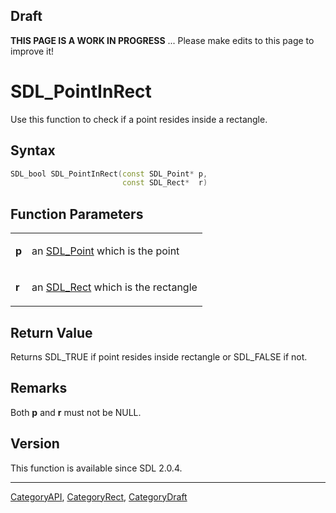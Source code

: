 == Draft ==

'''THIS PAGE IS A WORK IN PROGRESS''' ... Please make edits to this page to improve it!


<!-- #*^*^*^*^*See https://wiki.libsdl.org/SGFunctions for details on editing this page*^*^*^*^* -->


= SDL_PointInRect =
Use this function to check if a point resides inside a rectangle.




== Syntax ==
<syntaxhighlight lang='c++'>
SDL_bool SDL_PointInRect(const SDL_Point* p,
                         const SDL_Rect*  r)
</syntaxhighlight>


== Function Parameters ==
{|
|'''p'''
|an [[SDL_Point]] which is the point
|-
|'''r'''
|an [[SDL_Rect]] which is the rectangle
|}


== Return Value ==
Returns SDL_TRUE if point resides inside rectangle or SDL_FALSE if not.



== Remarks ==
Both '''p''' and '''r''' must not be NULL.

== Version ==
This function is available since SDL 2.0.4.


----
[[CategoryAPI]], [[CategoryRect]], [[CategoryDraft]]
<!-- #See the Style Guide for instructions on editing the footer. -->
